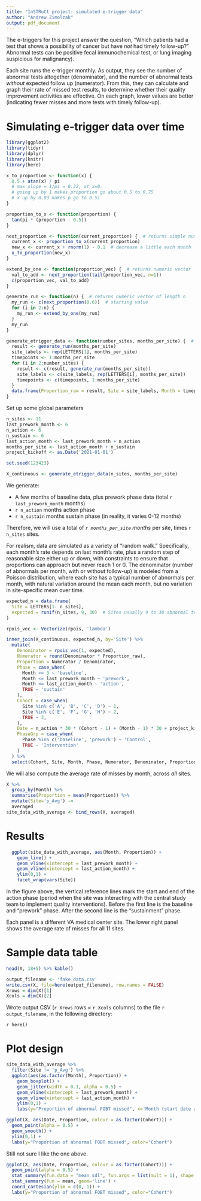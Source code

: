 ```yaml
---
title: "InSTRuCt project: simulated e-trigger data"
author: "Andrew Zimolzak"
output: pdf_document
---
```


The e-triggers for this project answer the question, "Which patients had a test that shows a
possibility of cancer but have *not* had timely follow-up?" Abnormal tests can be positive fecal immunochemical test,
or lung imaging suspicious for malignancy).

Each site runs the e-trigger monthly. As output, they see the number of
abnormal tests altogether (denominator), and the number
of abnormal tests *without* expected follow up (numerator).
From this, they can calculate and graph their rate of missed test results, to determine whether
their quality improvement activities are effective.
On each graph, lower values are
better (indicating fewer misses and more tests with timely follow-up).



# Simulating e-trigger data over time

```r
library(ggplot2)
library(tidyr)
library(dplyr)
library(knitr)
library(here)
```



```r
x_to_proportion <- function(x) { 
  0.5 + atan(x) / pi
  # max slope = 1/pi = 0.32, at x=0.
  # going up by 1 makes proportion go about 0.5 to 0.75
  # x up by 0.03 makes p go to 0.51
}

proportion_to_x <- function(proportion) { 
  tan(pi * (proportion - 0.5))
}

next_proportion <- function(current_proportion) {  # returns simple numeric
  current_x <- proportion_to_x(current_proportion)
  new_x <- current_x + rnorm(1) - 0.1  # decrease a little each month
  x_to_proportion(new_x)
}

extend_by_one <- function(proportion_vec) {  # returns numeric vector
  val_to_add <- next_proportion(tail(proportion_vec, n=1))
  c(proportion_vec, val_to_add)
}

generate_run <- function(n) {  # returns numeric vector of length n
  my_run <- c(next_proportion(0.6))  # starting value
  for (i in 2:n) {
    my_run <- extend_by_one(my_run)
  }
  my_run
}

generate_etrigger_data <- function(number_sites, months_per_site) {  # returns data frame
  result <- generate_run(months_per_site)
  site_labels <- rep(LETTERS[1], months_per_site)
  timepoints <- 1:months_per_site
  for (i in 2:number_sites) {
    result <- c(result, generate_run(months_per_site))
    site_labels <- c(site_labels, rep(LETTERS[i], months_per_site))
    timepoints <- c(timepoints, 1:months_per_site)
  }
  data.frame(Proportion_raw = result, Site = site_labels, Month = timepoints)
}
```

Set up some global parameters

```r
n_sites <- 11
last_prework_month <- 6
n_action <- 6
n_sustain <- 6
last_action_month <- last_prework_month + n_action
months_per_site <- last_action_month + n_sustain
project_kickoff <- as.Date('2021-01-01')

set.seed(123423)

X_continuous <- generate_etrigger_data(n_sites, months_per_site)

```

We generate:

- A few months of baseline data, plus prework phase data (total `r last_prework_month` months)
- `r n_action` months action phase
- `r n_sustain` months sustain phase (in reality, it varies 0-12 months)

Therefore, we will use a total of *`r months_per_site` months* per site, times `r n_sites` sites.

For realism, data are simulated as a variety of "random walk." Specifically,
each month's rate depends on last month's rate, plus a random step of
reasonable size either up or down, with constraints to ensure that proportions
can approach but never reach 1 or 0. The denominator (number of abnormals per month, with
or without follow-up) is modeled from a Poisson distribution, where each site has
a typical number of abnormals per month, with natural variation around the mean each month,
but no variation in site-specific mean over time.

```r
expected_n = data.frame(
  Site = LETTERS[1: n_sites],
  expected = runif(n_sites, 9, 30)  # Sites usually 9 to 30 abnormal tests per mo.
)

rpois_vec <- Vectorize(rpois, 'lambda')

inner_join(X_continuous, expected_n, by='Site') %>%
  mutate(
    Denominator = rpois_vec(1, expected),
    Numerator = round(Denominator * Proportion_raw),
    Proportion = Numerator / Denominator,
    Phase = case_when(
      Month <= 3 ~ 'baseline',
      Month <= last_prework_month ~ 'prework',
      Month <= last_action_month ~ 'action',
      TRUE ~ 'sustain'
    ),
    Cohort = case_when(
      Site %in% c('A', 'B', 'C', 'D') ~ 1,
      Site %in% c('E', 'F', 'G', 'H') ~ 2,
      TRUE ~ 3,
    ),
    Date = n_action * 30 * (Cohort - 1) + (Month - 1) * 30 + project_kickoff,
    PhaseGrp = case_when(
      Phase %in% c('baseline', 'prework') ~ 'Control',
      TRUE ~ 'Intervention'
    )
  ) %>%
  select(Cohort, Site, Month, Phase, Numerator, Denominator, Proportion, Date, PhaseGrp) -> X
```

We will also compute the average rate of misses by month, across *all* sites.

```r
X %>%
  group_by(Month) %>%
  summarise(Proportion = mean(Proportion)) %>%
  mutate(Site='p_Avg') ->
  averaged
site_data_with_average <- bind_rows(X, averaged)
```




# Results

```r
  ggplot(site_data_with_average, aes(Month, Proportion)) +
    geom_line() +
    geom_vline(xintercept = last_prework_month) +
    geom_vline(xintercept = last_action_month) +
    ylim(0,1) +
    facet_wrap(vars(Site))
```

In the figure above, the vertical reference lines mark the start and end of the
action phase (period when the site was interacting with the central study team
to implement quality interventions). Before the first line is the baseline and
"prework" phase. After the second line is the "sustainment" phase.

Each panel is a different VA medical center site. The lower right panel shows
the average rate of misses for all 11 sites.




# Sample data table

```r
head(X, 18+5) %>% kable()

output_filename <- 'fake_data.csv'
write.csv(X, file=here(output_filename), row.names = FALSE)
Xrows = dim(X)[1]
Xcols = dim(X)[2]
```

Wrote output CSV (`r Xrows` rows $\times$ `r Xcols` columns) to the file
``r output_filename``, in the following directory:

``r here()``


# Plot design

```r
site_data_with_average %>%
  filter(Site != 'p_Avg') %>%
  ggplot(aes(as.factor(Month), Proportion)) +
    geom_boxplot() +
    geom_jitter(width = 0.1, alpha = 0.5) +
    geom_vline(xintercept = last_prework_month) +
    geom_vline(xintercept = last_action_month) +
    ylim(0,1) +
    labs(y="Proportion of abnormal FOBT missed", x='Month (start date aligned to 6)')
```


```r
ggplot(X, aes(Date, Proportion, colour = as.factor(Cohort))) +
  geom_point(alpha = 0.5) +
  geom_smooth() +
  ylim(0,1) +
  labs(y="Proportion of abnormal FOBT missed", color="Cohort")
```

Still not sure I like the one above.

```r
ggplot(X, aes(Date, Proportion, colour = as.factor(Cohort))) +
  geom_point(alpha = 0.5) +
  stat_summary(fun.data = "mean_sdl", fun.args = list(mult = 1), shape = '') +
  stat_summary(fun = mean, geom='line') +
  coord_cartesian(ylim = c(0, 1)) +
  labs(y="Proportion of abnormal FOBT missed", color="Cohort")
```